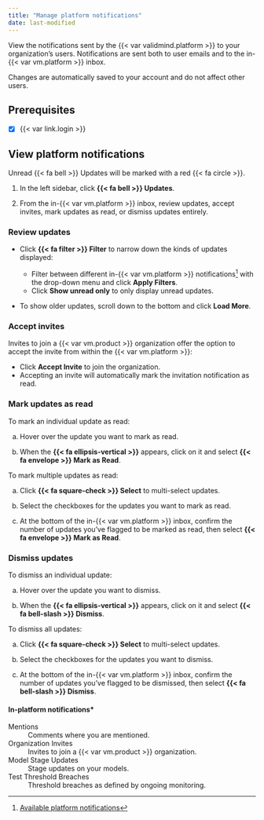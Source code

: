 ```yaml
---
title: "Manage platform notifications"
date: last-modified
---
```


View <!-- and customize --> the notifications sent by the {{< var validmind.platform >}} to your organization's users. Notifications are sent both to user emails and to the in-{{< var vm.platform >}} inbox.

:::{.callout}
Changes are automatically saved to your account and do not affect other users.
:::

::: {.attn}

## Prerequisites

- [x] {{< var link.login >}}
<!-- - [x] To customize platform notifications, you must be a [{{< fa hand >}} Customer Admin]{.bubble} or assigned another role with sufficient permissions.[^1] -->

:::

## View platform notifications

::: {.callout}
Unread {{< fa bell >}} Updates will be marked with a red [{{< fa circle >}}]{.red}.
:::

1. In the left sidebar, click **{{< fa bell >}} Updates**.

2. From the in-{{< var vm.platform >}} inbox, review updates, accept invites, mark updates as read, or dismiss updates entirely.

::: {.panel-tabset}

### Review updates

- Click **{{< fa filter >}} Filter** to narrow down the kinds of updates displayed:

    - Filter between different in-{{< var vm.platform >}} notifications[^1] with the drop-down menu and click **Apply Filters**.
    - Click **Show unread only** to only display unread updates.

- To show older updates, scroll down to the bottom and click **Load More**.

### Accept invites

Invites to join a {{< var vm.product >}} organization offer the option to accept the invite from within the {{< var vm.platform >}}:

- Click **Accept Invite** to join the organization.
- Accepting an invite will automatically mark the invitation notification as read.

### Mark updates as read

To mark an individual update as read:

a. Hover over the update you want to mark as read.

b. When the **{{< fa ellipsis-vertical >}}** appears, click on it and select **{{< fa envelope >}} Mark as Read**.

To mark multiple updates as read:

a. Click **{{< fa square-check >}} Select** to multi-select updates.

b. Select the checkboxes for the updates you want to mark as read.

c. At the bottom of the in-{{< var vm.platform >}} inbox, confirm the number of updates you've flagged to be marked as read, then select **{{< fa envelope >}} Mark as Read**.

### Dismiss updates

To dismiss an individual update:

a. Hover over the update you want to dismiss.

b. When the **{{< fa ellipsis-vertical >}}** appears, click on it and select **{{< fa bell-slash >}} Dismiss**.

To dismiss all updates:

a. Click **{{< fa square-check >}} Select** to multi-select updates.

b. Select the checkboxes for the updates you want to dismiss.

c. At the bottom of the in-{{< var vm.platform >}} inbox, confirm the number of updates you've flagged to be dismissed, then select **{{< fa bell-slash >}} Dismiss**.

:::

#### In-platform notifications*

Mentions
: Comments where you are mentioned.

Organization Invites
: Invites to join a {{< var vm.product >}} organization.

Model Stage Updates
: Stage updates on your models.

Test Threshold Breaches
: Threshold breaches as defined by ongoing monitoring. 



<!-- CUSTOMIZATION DOESN'T EXIST YET -->

<!-- ## Customize platform notifications -->


<!-- FOOTNOTES -->

<!-- [^1]: [Manage permissions](/guide/configuration/manage-permissions.qmd) -->

[^1]: [Available platform notifications](#in-platform-notifications)
